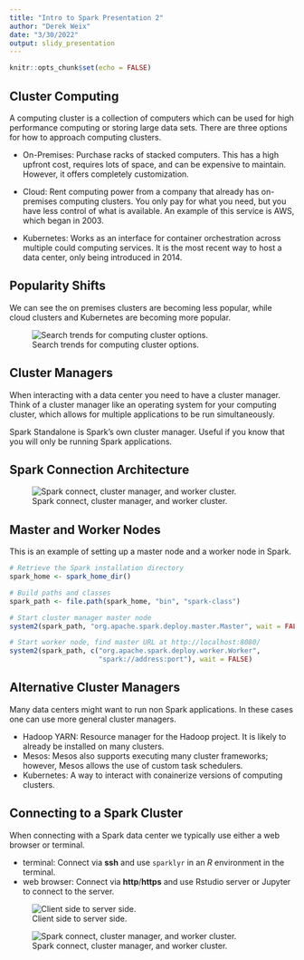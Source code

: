 ```yaml
---
title: "Intro to Spark Presentation 2"
author: "Derek Weix"
date: "3/30/2022"
output: slidy_presentation
---
```


```r
knitr::opts_chunk$set(echo = FALSE)
```

## Cluster Computing
A computing cluster is a collection of computers which can be used for high performance computing or storing large data sets. There are three options for how to approach computing clusters.

- On-Premises: Purchase racks of stacked computers. This has a high upfront cost, requires lots of space, and can be expensive to maintain. However, it offers completely customization. 

- Cloud: Rent computing power from a company that already has on-premises computing clusters. You only pay for what you need, but you have less control of what is available. An example of this service is AWS, which began in 2003.

- Kubernetes: Works as an interface for container orchestration across multiple could computing services. It is the most recent way to host a data center, only being introduced in 2014.

## Popularity Shifts
We can see the on premises clusters are becoming less popular, while cloud clusters and Kubernetes are becoming more popular. 

![Search trends for computing cluster options.](cluster_google_trends.PNG)

## Cluster Managers
When interacting with a data center you need to have a cluster manager. Think of a cluster manager like an operating system for your computing cluster, which allows for multiple applications to be run simultaneously. 

Spark Standalone is Spark's own cluster manager. Useful if you know that you will only be running Spark applications.

## Spark Connection Architecture
![Spark connect, cluster manager, and worker cluster.](spark_connection_architecture.PNG)


## Master and Worker Nodes

This is an example of setting up a master node and a worker node in Spark.

```r
# Retrieve the Spark installation directory
spark_home <- spark_home_dir()

# Build paths and classes
spark_path <- file.path(spark_home, "bin", "spark-class")

# Start cluster manager master node
system2(spark_path, "org.apache.spark.deploy.master.Master", wait = FALSE)

# Start worker node, find master URL at http://localhost:8080/
system2(spark_path, c("org.apache.spark.deploy.worker.Worker",
                      "spark://address:port"), wait = FALSE)
```

## Alternative Cluster Managers
Many data centers might want to run non Spark applications. In these cases one can use more general cluster managers.

- Hadoop YARN: Resource manager for the Hadoop project. It is likely to already be installed on many clusters. 
- Mesos: Mesos also supports executing many cluster frameworks; however, Mesos allows the use of custom task schedulers. 
- Kubernetes: A way to interact with conainerize versions of computing clusters.

## Connecting to a Spark Cluster
When connecting with a Spark data center we typically use either a web browser or terminal. 

- terminal: Connect via **ssh** and use $\texttt{sparklyr}$ in an *R* environment in the terminal. 
- web browser: Connect via **http**/**https** and use Rstudio server or Jupyter to connect to the server. 

![Client side to server side.](connecting_to_spark.PNG)

![Spark connect, cluster manager, and worker cluster.](spark_connection_architecture_full.PNG)


